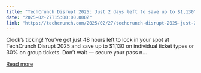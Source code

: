 ```yaml
---
title: "TechCrunch Disrupt 2025: Just 2 days left to save up to $1,130"
date: "2025-02-27T15:00:00.000Z"
link: "https://techcrunch.com/2025/02/27/techcrunch-disrupt-2025-just-2-days-left-to-save-up-to-1130/"
---
```


Clock’s ticking! You’ve got just 48 hours left to lock in your spot at TechCrunch Disrupt 2025 and save up to $1,130 on individual ticket types or 30% on group tickets. Don’t wait — secure your pass n...

[Read more](https://techcrunch.com/2025/02/27/techcrunch-disrupt-2025-just-2-days-left-to-save-up-to-1130/)
